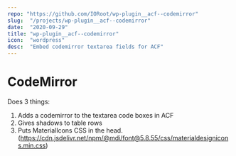```yaml
---
repo: "https://github.com/IORoot/wp-plugin__acf--codemirror"
slug:  "/projects/wp-plugin__acf--codemirror"
date:  "2020-09-29"
title: "wp-plugin__acf--codemirror"
icon:  "wordpress"
desc:  "Embed codemirror textarea fields for ACF"
---
```

# CodeMirror

Does 3 things:

1. Adds a codemirror to the textarea code boxes in ACF
2. Gives shadows to table rows
3. Puts MaterialIcons CSS in the head. (https://cdn.jsdelivr.net/npm/@mdi/font@5.8.55/css/materialdesignicons.min.css)
